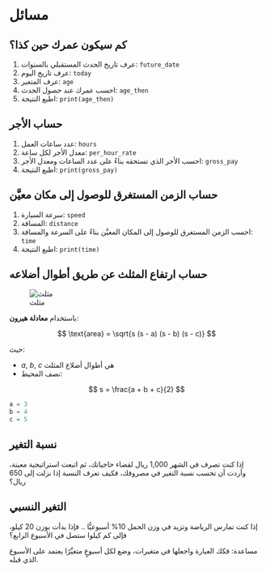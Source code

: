 # مسائل {.unnumbered}

## كم سيكون عمرك حين كذا؟

1. عرف تاريخ الحدث المستقبلي بالسنوات: `future_date`
2. عرف تاريخ اليوم: `today`
3. عرف المتغير: `age`
4. احسب عمرك عند حصول الحدث: `age_then`
5. اطبع النتيجة: `print(age_then)`


## حساب الأجر

1. عدد ساعات العمل: `hours`
2. معدل الأجر لكل ساعة: `per_hour_rate`
3. احسب الأجر الذي تستحقه بناءً على عدد الساعات ومعدل الأجر: `gross_pay`
4. اطبع النتيجة: `print(gross_pay)`


## حساب الزمن المستغرق للوصول إلى مكان معيَّن

1. سرعة السيارة: `speed`
2. المسافة: `distance`
3. احسب الزمن المستغرق للوصول إلى المكان المعيَّن بناءً على السرعة والمسافة: `time`
4. اطبع النتيجة: `print(time)`


## حساب ارتفاع المثلث عن طريق أطوال أضلاعه

![مثلث](../../assets/triangle.png)

باستخدام **معادلة هيرون**:

$$
\text{area} = \sqrt{s (s - a) (s - b) (s - c)}  
$$

حيث:

- $a$, $b$, $c$ هي أطوال أضلاع المثلث
- نصف المحيط:

$$
s = \frac{a + b + c}{2}
$$

```python
a = 3
b = 4
c = 5
```


## نسبة التغير

إذا كنت تصرف في الشهر 1,000 ريال لقضاء حاجياتك، ثم اتبعت استراتيجية معينة، وأردت أن تحسب نسبة التغير في مصروفك، فكيف تعرف النسبة إذا نزلت إلى 650 ريال؟


## التغير النسبي

إذا كنت تمارس الرياضة وتزيد في وزن الحمل 10% أسبوعيًّا .. فإذا بدأت بوزن 20 كيلو، فإلى كم كيلوا ستصل في الأسبوع الرابع؟

مساعدة: فكك العبارة واجعلها في متغيرات، وضع لكل أسبوعٍ متغيِّرًا يعتمد على الأسبوع الذي قبله.



